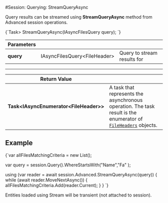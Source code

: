 
#Session: Querying: StreamQueryAsync

Query results can be streamed using **StreamQueryAsync** method from Advanced session operations.



<TabItem value="streaming_1" label="streaming_1">
<CodeBlock language="csharp">
{`Task<IAsyncEnumerator<FileHeader>> StreamQueryAsync(IAsyncFilesQuery<FileHeader> query);
`}
</CodeBlock>
</TabItem>

| Parameters | | |
| ------------- | ------------- | ----- |
| **query** | IAsyncFilesQuery&lt;FileHeader&gt; | Query to stream results for |

---

| Return Value | |
| ------------- | ------------- |
| **Task&lt;IAsyncEnumerator&lt;FileHeader&gt;&gt;** | A task that represents the asynchronous operation. The task result is the enumerator of [`FileHeaders`](../../../../../glossary/file-header.mdx) objects. |

## Example

<TabItem value="streaming_2" label="streaming_2">
<CodeBlock language="csharp">
{`var allFilesMatchingCriteria = new List<FileHeader>();

var query = session.Query().WhereStartsWith("Name","Fa" );

using (var reader = await session.Advanced.StreamQueryAsync(query))
\{
    while (await reader.MoveNextAsync())
    \{
        allFilesMatchingCriteria.Add(reader.Current);
    \}
\}
`}
</CodeBlock>
</TabItem>   

<Admonition type="info" title="Information" id="information" href="#information">
Entities loaded using Stream will be transient (not attached to session).
</Admonition>


